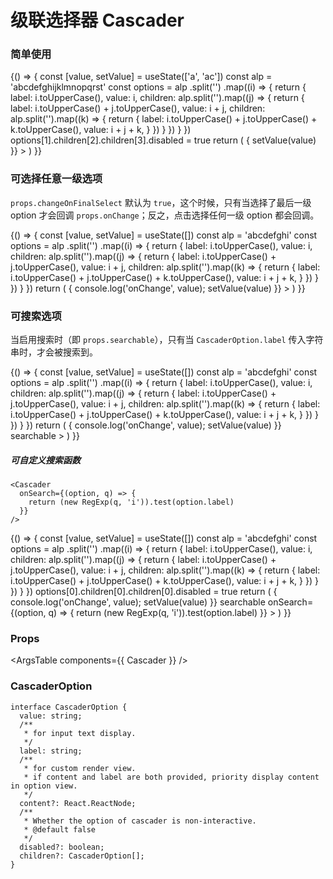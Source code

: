 
<Meta title="级联选择器 Cascader" component={Cascader} />

# 级联选择器 Cascader

### 简单使用

<Canvas>
  <Story name="Cascader">
    {() => {
      const [value, setValue] = useState(['a', 'ac'])
      const alp = 'abcdefghijklmnopqrst'
      const options = alp
        .split('')
        .map((i) => {
          return {
            label: i.toUpperCase(),
            value: i,
            children: alp.split('').map((j) => {
              return {
                label: i.toUpperCase() + j.toUpperCase(),
                value: i + j,
                children: alp.split('').map((k) => {
                  return {
                    label: i.toUpperCase() + j.toUpperCase() + k.toUpperCase(),
                    value: i + j + k,
                  }
                })
              }
            })
          }
        })
      options[1].children[2].children[3].disabled = true
      return (
        <Cascader
          placeholder={'Please select'}
          options={options}
          value={value}
          onChange={(value) => { setValue(value) }}
        >
        </Cascader>
      )
    }}
  </Story>
</Canvas>

### 可选择任意一级选项

`props.changeOnFinalSelect` 默认为 `true`，这个时候，只有当选择了最后一级 option 才会回调 `props.onChange`；反之，点击选择任何一级 option 都会回调。

<Canvas>
  <Story name="Cascader with select any level option">
    {() => {
      const [value, setValue] = useState([])
      const alp = 'abcdefghi'
      const options = alp
        .split('')
        .map((i) => {
          return {
            label: i.toUpperCase(),
            value: i,
            children: alp.split('').map((j) => {
              return {
                label: i.toUpperCase() + j.toUpperCase(),
                value: i + j,
                children: alp.split('').map((k) => {
                  return {
                    label: i.toUpperCase() + j.toUpperCase() + k.toUpperCase(),
                    value: i + j + k,
                  }
                })
              }
            })
          }
        })
      return (
        <Cascader
          placeholder={'Please select'}
          changeOnFinalSelect={false}
          options={options}
          value={value}
          onChange={(value) => { console.log('onChange', value); setValue(value) }}
        >
        </Cascader>
      )
    }}
  </Story>
</Canvas>

### 可搜索选项

当启用搜索时（即 `props.searchable`），只有当 `CascaderOption.label` 传入字符串时，才会被搜索到。

<Canvas>
  <Story name="Cascader with search">
    {() => {
      const [value, setValue] = useState([])
      const alp = 'abcdefghi'
      const options = alp
        .split('')
        .map((i) => {
          return {
            label: i.toUpperCase(),
            value: i,
            children: alp.split('').map((j) => {
              return {
                label: i.toUpperCase() + j.toUpperCase(),
                value: i + j,
                children: alp.split('').map((k) => {
                  return {
                    label: i.toUpperCase() + j.toUpperCase() + k.toUpperCase(),
                    value: i + j + k,
                  }
                })
              }
            })
          }
        })
      return (
        <Cascader
          placeholder={'Please select'}
          options={options}
          value={value}
          onChange={(value) => { console.log('onChange', value); setValue(value) }}
          searchable
        >
        </Cascader>
      )
    }}
  </Story>
</Canvas>

##### 可自定义搜索函数

```tsx
<Cascader
  onSearch={(option, q) => {
    return (new RegExp(q, 'i')).test(option.label)
  }}
/>
```

<Canvas>
  <Story name="Cascader with custom search">
    {() => {
      const [value, setValue] = useState([])
      const alp = 'abcdefghi'
      const options = alp
        .split('')
        .map((i) => {
          return {
            label: i.toUpperCase(),
            value: i,
            children: alp.split('').map((j) => {
              return {
                label: i.toUpperCase() + j.toUpperCase(),
                value: i + j,
                children: alp.split('').map((k) => {
                  return {
                    label: i.toUpperCase() + j.toUpperCase() + k.toUpperCase(),
                    value: i + j + k,
                  }
                })
              }
            })
          }
        })
      options[0].children[0].children[0].disabled = true
      return (
        <Cascader
          placeholder={'Please select'}
          options={options}
          value={value}
          onChange={(value) => { console.log('onChange', value); setValue(value) }}
          searchable
          onSearch={(option, q) => {
            return (new RegExp(q, 'i')).test(option.label)
          }}
        >
        </Cascader>
      )
    }}
  </Story>
</Canvas>

### Props

<ArgsTable components={{ Cascader }} />

### CascaderOption

```tsx
interface CascaderOption {
  value: string;
  /**
   * for input text display.
   */
  label: string;
  /**
   * for custom render view.
   * if content and label are both provided, priority display content in option view.
   */
  content?: React.ReactNode;
  /**
   * Whether the option of cascader is non-interactive.
   * @default false
   */
  disabled?: boolean;
  children?: CascaderOption[];
}
```